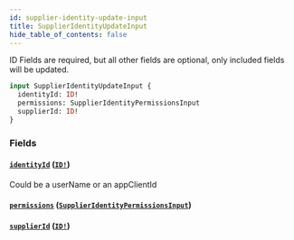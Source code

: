 ```yaml
---
id: supplier-identity-update-input
title: SupplierIdentityUpdateInput
hide_table_of_contents: false
---
```



ID Fields are required, but all other fields are optional, only included fields will be updated.

```graphql
input SupplierIdentityUpdateInput {
  identityId: ID!
  permissions: SupplierIdentityPermissionsInput
  supplierId: ID!
}
```


### Fields

#### [`identityId`](#) ([`ID!`](/supply/api/graphql-admin/reference/scalars/id))

Could be a userName or an appClientId


#### [`permissions`](#) ([`SupplierIdentityPermissionsInput`](/supply/api/graphql-admin/reference/inputs/supplier-identity-permissions-input))




#### [`supplierId`](#) ([`ID!`](/supply/api/graphql-admin/reference/scalars/id))






